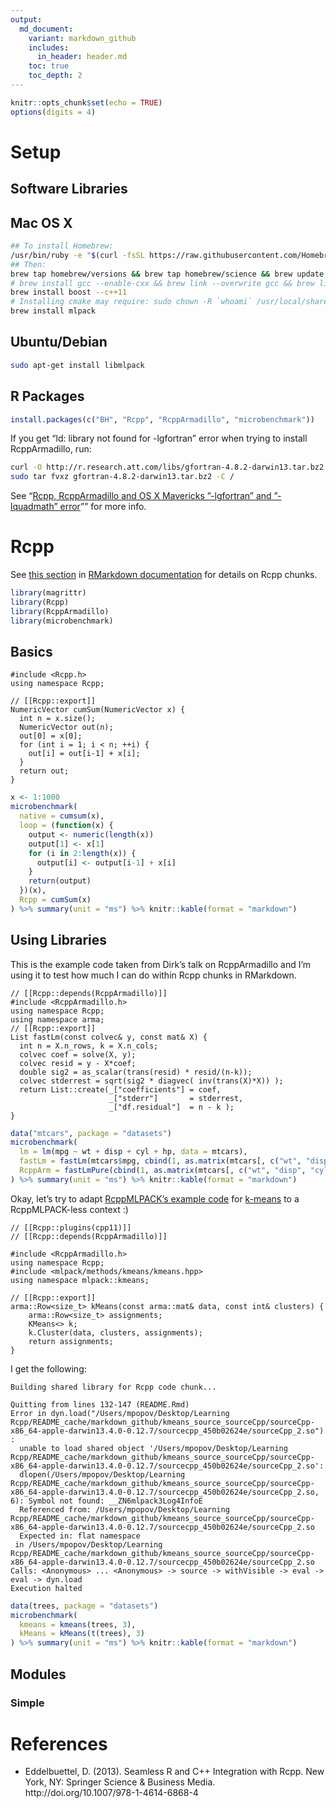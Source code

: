 ```yaml
---
output:
  md_document:
    variant: markdown_github
    includes:
      in_header: header.md
    toc: true
    toc_depth: 2
---
```

```r
knitr::opts_chunk$set(echo = TRUE)
options(digits = 4)
```

# Setup

## Software Libraries

## Mac OS X

```bash
## To install Homebrew:
/usr/bin/ruby -e "$(curl -fsSL https://raw.githubusercontent.com/Homebrew/install/master/install)"
## Then:
brew tap homebrew/versions && brew tap homebrew/science && brew update
# brew install gcc --enable-cxx && brew link --overwrite gcc && brew link cmake
brew install boost --c++11
# Installing cmake may require: sudo chown -R `whoami` /usr/local/share/man/man7
brew install mlpack
```

## Ubuntu/Debian

```bash
sudo apt-get install libmlpack
```

## R Packages

```R
install.packages(c("BH", "Rcpp", "RcppArmadillo", "microbenchmark"))
```

If you get "ld: library not found for -lgfortran" error when trying to install RcppArmadillo, run:

```bash
curl -O http://r.research.att.com/libs/gfortran-4.8.2-darwin13.tar.bz2
sudo tar fvxz gfortran-4.8.2-darwin13.tar.bz2 -C /
```

See "[Rcpp, RcppArmadillo and OS X Mavericks "-lgfortran" and "-lquadmath" error](http://thecoatlessprofessor.com/programming/rcpp-rcpparmadillo-and-os-x-mavericks-lgfortran-and-lquadmath-error/)"" for more info.

# Rcpp

See [this section](http://rmarkdown.rstudio.com/authoring_knitr_engines.html#rcpp) in [RMarkdown documentation](http://rmarkdown.rstudio.com/) for details on Rcpp chunks.

```r
library(magrittr)
library(Rcpp)
library(RcppArmadillo)
library(microbenchmark)
```

## Basics

```Rcpp
#include <Rcpp.h>
using namespace Rcpp;

// [[Rcpp::export]]
NumericVector cumSum(NumericVector x) {
  int n = x.size();
  NumericVector out(n);
  out[0] = x[0];
  for (int i = 1; i < n; ++i) {
    out[i] = out[i-1] + x[i];
  }
  return out;
}
```

```r
x <- 1:1000
microbenchmark(
  native = cumsum(x),
  loop = (function(x) {
    output <- numeric(length(x))
    output[1] <- x[1]
    for (i in 2:length(x)) {
      output[i] <- output[i-1] + x[i]
    }
    return(output)
  })(x),
  Rcpp = cumSum(x)
) %>% summary(unit = "ms") %>% knitr::kable(format = "markdown")
```

## Using Libraries

This is the example code taken from Dirk's talk on RcppArmadillo and I'm using it to test how much I can do within Rcpp chunks in RMarkdown.

```Rcpp
// [[Rcpp::depends(RcppArmadillo)]]
#include <RcppArmadillo.h>
using namespace Rcpp;
using namespace arma;
// [[Rcpp::export]]
List fastLm(const colvec& y, const mat& X) {
  int n = X.n_rows, k = X.n_cols;
  colvec coef = solve(X, y);
  colvec resid = y - X*coef;
  double sig2 = as_scalar(trans(resid) * resid/(n-k));
  colvec stderrest = sqrt(sig2 * diagvec( inv(trans(X)*X)) );
  return List::create(_["coefficients"] = coef,
                      _["stderr"]       = stderrest,
                      _["df.residual"]  = n - k );
}
```

```r
data("mtcars", package = "datasets")
microbenchmark(
  lm = lm(mpg ~ wt + disp + cyl + hp, data = mtcars),
  fastLm = fastLm(mtcars$mpg, cbind(1, as.matrix(mtcars[, c("wt", "disp", "cyl", "hp")]))),
  RcppArm = fastLmPure(cbind(1, as.matrix(mtcars[, c("wt", "disp", "cyl", "hp")])), mtcars$mpg)
) %>% summary(unit = "ms") %>% knitr::kable(format = "markdown")
```

Okay, let's try to adapt [RcppMLPACK's example code](https://github.com/thirdwing/RcppMLPACK/wiki/Example#k-means-example) for [k-means](http://www.mlpack.org/docs/mlpack-2.0.3/doxygen.php?doc=kmtutorial.html#kmeans_kmtut) to a RcppMLPACK-less context :)

```Rcpp
// [[Rcpp::plugins(cpp11)]]
// [[Rcpp::depends(RcppArmadillo)]]

#include <RcppArmadillo.h>
using namespace Rcpp;
#include <mlpack/methods/kmeans/kmeans.hpp>
using namespace mlpack::kmeans;

// [[Rcpp::export]]
arma::Row<size_t> kMeans(const arma::mat& data, const int& clusters) {
    arma::Row<size_t> assignments;
    KMeans<> k;
    k.Cluster(data, clusters, assignments); 
    return assignments;
}
```

I get the following:

```
Building shared library for Rcpp code chunk...

Quitting from lines 132-147 (README.Rmd) 
Error in dyn.load("/Users/mpopov/Desktop/Learning Rcpp/README_cache/markdown_github/kmeans_source_sourceCpp/sourceCpp-x86_64-apple-darwin13.4.0-0.12.7/sourcecpp_450b02624e/sourceCpp_2.so") : 
  unable to load shared object '/Users/mpopov/Desktop/Learning Rcpp/README_cache/markdown_github/kmeans_source_sourceCpp/sourceCpp-x86_64-apple-darwin13.4.0-0.12.7/sourcecpp_450b02624e/sourceCpp_2.so':
  dlopen(/Users/mpopov/Desktop/Learning Rcpp/README_cache/markdown_github/kmeans_source_sourceCpp/sourceCpp-x86_64-apple-darwin13.4.0-0.12.7/sourcecpp_450b02624e/sourceCpp_2.so, 6): Symbol not found: __ZN6mlpack3Log4InfoE
  Referenced from: /Users/mpopov/Desktop/Learning Rcpp/README_cache/markdown_github/kmeans_source_sourceCpp/sourceCpp-x86_64-apple-darwin13.4.0-0.12.7/sourcecpp_450b02624e/sourceCpp_2.so
  Expected in: flat namespace
 in /Users/mpopov/Desktop/Learning Rcpp/README_cache/markdown_github/kmeans_source_sourceCpp/sourceCpp-x86_64-apple-darwin13.4.0-0.12.7/sourcecpp_450b02624e/sourceCpp_2.so
Calls: <Anonymous> ... <Anonymous> -> source -> withVisible -> eval -> eval -> dyn.load
Execution halted
```

```r
data(trees, package = "datasets")
microbenchmark(
  kmeans = kmeans(trees, 3),
  kMeans = kMeans(t(trees), 3)
) %>% summary(unit = "ms") %>% knitr::kable(format = "markdown")
```

## Modules

### Simple

# References

- Eddelbuettel, D. (2013). Seamless R and C++ Integration with Rcpp. New York, NY: Springer Science & Business Media. http://doi.org/10.1007/978-1-4614-6868-4
